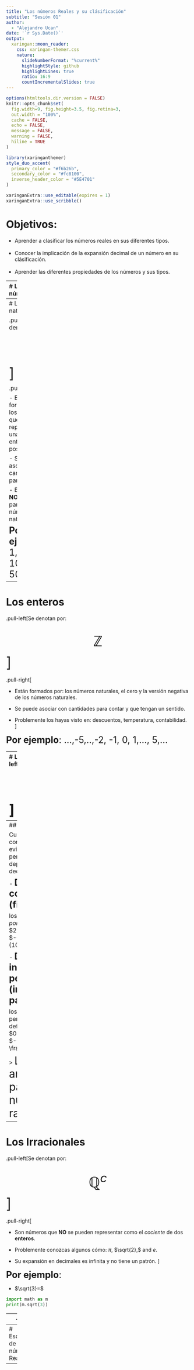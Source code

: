 ```yaml
---
title: "Los números Reales y su clásificación"
subtitle: "Sesión 01"  
author: 
  - "Alejandro Ucan"
date: '`r Sys.Date()`'
output:
  xaringan::moon_reader:
    css: xaringan-themer.css
    nature:
      slideNumberFormat: "%current%"
      highlightStyle: github
      highlightLines: true
      ratio: 16:9
      countIncrementalSlides: true
---
```


```r
options(htmltools.dir.version = FALSE)
knitr::opts_chunk$set(
  fig.width=9, fig.height=3.5, fig.retina=3,
  out.width = "100%",
  cache = FALSE,
  echo = FALSE,
  message = FALSE, 
  warning = FALSE,
  hiline = TRUE
)
```

```r
library(xaringanthemer)
style_duo_accent(
  primary_color = "#f6b26b",
  secondary_color = "#fc8100",
  inverse_header_color = "#5E4701"
)
```

```r
xaringanExtra::use_editable(expires = 1)
xaringanExtra::use_scribble()
```
# Objetivos:

 * Aprender a clasificar los números reales en sus diferentes tipos. <br/> <br/>
 * Conocer la implicación de la expansión decimal de un número en su clásificación. <br/> <br/>
 * Aprender las diferentes propiedades de los números y sus tipos.

---
# Los números:

Los sistema números __reales__ al conjunto de números que trabajamos comúnmente y dos operaciones (la _suma_ y la _multiplicación_). 
<br/> <br/>
.pull-left[Se denotan por:
<br/> <br/> 
<span style="font-size:40px"> $$\mathbb{R}$$
]

.pull-right[  Algunas implicaciones:

- Son la base de la aritmética.

- Se usan en álgebra y cursos superiores.

- Son la base de nuestros sistemas de medición.
]

---
# Los naturales

.pull-left[Se denotan por:
<br/> <br/> 
<span style="font-size:40px"> $$\mathbb{N}$$
]

.pull-right[

- Están formados por los números que representan una cantidad entera y positiva. 

- Se puede asociar con cantidades para contar.

- El cero (0) __NO__ forma parte de los número naturales.
]

<span style="font-size:25px"> __Por ejemplo__: 1, 2, ..., 10,..., 500,...

---
# Los enteros

.pull-left[Se denotan por:
<br/> <br/> 
<span style="font-size:40px"> $$\mathbb{Z}$$
]

.pull-right[

- Están formados por: los números naturales, el cero y la versión negativa de los números naturales.

- Se puede asociar con cantidades para contar y que tengan un sentido.

- Problemente los hayas visto en: descuentos, temperatura, contabilidad.
]

<span style="font-size:25px"> __Por ejemplo__: ...,-5,..,-2, -1, 0, 1,..., 5,...

---
# Los racionales
.pull-left[Se denotan por:
<br/> <br/> 
<span style="font-size:40px"> $$\mathbb{Q}$$
]

.pull-right[

- Son números que se pueden representar como el _cociente_ de dos __enteros__.

- Asociadas con cantidades fraccionarias ya sean positivas o negativas.

- Problemente los hayas visto en: el super.

- Dado que podemos tomar la fracción $a/1=a$ podemos decir que cualquier natural y entero es un racional. (__ Contiene a $\mathbb{N}$ y a $\mathbb{Z}.$__)
]

<span style="font-size:25px"> __Por ejemplo__: ...,-5/3,..,-2/11, -1/3, 0, 1,..., 5/33,...
---
## Los decimales:

Cuando tenemos números con decimales no es tan evidente donde clasificarlos, pero esta clasificación depende de la _forma_ de sus decimales.

- <span style="font-size:25px"> __Decimales conmensurables (finitos):__

los decimales tienen un fin, _por ejemplo:_ $2.36=\frac{236}{100},$ $-0.003251=-\frac{3251}{1000000}$.

- <span style="font-size:25px"> __Decimales inconmensurables periódicos (infinitos con un patrón):__

los decimales no tiene un fin, pero tienen un patrón bien definido, _por ejemplo:_ $0.333...=\frac{1}{3},$ y $-0.549549549549...=-\frac{61}{111}.$

> <span style="font-size:30px"> Los dos anteriores son parte de los números racionales.

---
# Los Irracionales

.pull-left[Se denotan por:
<br/> <br/> 
<span style="font-size:40px"> $$\mathbb{Q}^c$$
]

.pull-right[

- Son números que __NO__ se pueden representar como el _cociente_ de dos __enteros__.

- Problemente conozcas algunos cómo: $\pi,$ $\sqrt{2},$ and $e$.

- Su expansión en decimales es infinita y no tiene un patrón.
]

<span style="font-size:25px"> __Por ejemplo__:

- $\sqrt{3}=$
```python
import math as m
print(m.sqrt(3))

```
---
- $\pi=$
```python
import math as m
print(m.pi)

```

- $e=$
```python
import math as m
print(m.e)

```

---
# Esquema de los números Reales:


---




